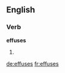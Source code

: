 ==English==

===Verb===
'''effuses'''

# {{third-person singular of|effuse}}

[[de:effuses]]
[[fr:effuses]]